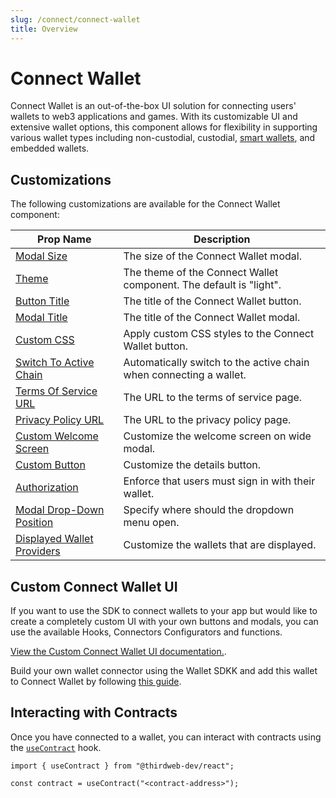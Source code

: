 ```yaml
---
slug: /connect/connect-wallet
title: Overview
---
```



# Connect Wallet

Connect Wallet is an out-of-the-box UI solution for connecting users' wallets to web3 applications and games.
With its customizable UI and extensive wallet options,
this component allows for flexibility in supporting various wallet types including non-custodial,
custodial, [smart wallets](/smart-wallet), and embedded wallets.

<div className="col col--12" style={{ padding: 8 }}>
  <QuickstartCard
    name="Try Out Connect Wallet"
    link="https://thirdweb.com/dashboard/wallets/connect"
    image="/assets/product/connect-wallet.png"
  />
</div>

## Customizations

The following customizations are available for the Connect Wallet component:

| Prop Name                                                              | Description                                                        |
| ---------------------------------------------------------------------- | ------------------------------------------------------------------ |
| [Modal Size](/connect/connect-wallet/modal-size)                       | The size of the Connect Wallet modal.                              |
| [Theme](/connect/connect-wallet/theme)                                 | The theme of the Connect Wallet component. The default is "light". |
| [Button Title](/connect/connect-wallet/button-title)                   | The title of the Connect Wallet button.                            |
| [Modal Title](/connect/connect-wallet/modal-title)                     | The title of the Connect Wallet modal.                             |
| [Custom CSS](/connect/connect-wallet/class-name)                       | Apply custom CSS styles to the Connect Wallet button.              |
| [Switch To Active Chain](/connect/connect-wallet/switch-chain)         | Automatically switch to the active chain when connecting a wallet. |
| [Terms Of Service URL](/connect/connect-wallet/terms-of-service)       | The URL to the terms of service page.                              |
| [Privacy Policy URL](/connect/connect-wallet/privacy-policy)           | The URL to the privacy policy page.                                |
| [Custom Welcome Screen](/connect/connect-wallet/welcome-screen)        | Customize the welcome screen on wide modal.                        |
| [Custom Button](/connect/connect-wallet/custom-button)                 | Customize the details button.                                      |
| [Authorization](/connect/connect-wallet/auth)                          | Enforce that users must sign in with their wallet.                 |
| [Modal Drop-Down Position](/connect/connect-wallet/drop-down-position) | Specify where should the dropdown menu open.                       |
| [Displayed Wallet Providers](/connect/connect-wallet/wallet-providers) | Customize the wallets that are displayed.                          |

## Custom Connect Wallet UI

If you want to use the SDK to connect wallets to your app but would like to create a completely custom UI with
your own buttons and modals, you can use the available Hooks, Connectors Configurators and functions.

[View the Custom Connect Wallet UI documentation.](/connect/connect-wallet/custom-ui).

Build your own wallet connector using the Wallet SDKK and add this wallet to Connect Wallet by following [this guide](/connect/build-a-wallet).

## Interacting with Contracts

Once you have connected to a wallet, you can interact with contracts using the [`useContract`](react/react.usecontract) hook.

```tsx
import { useContract } from "@thirdweb-dev/react";

const contract = useContract("<contract-address>");
```
